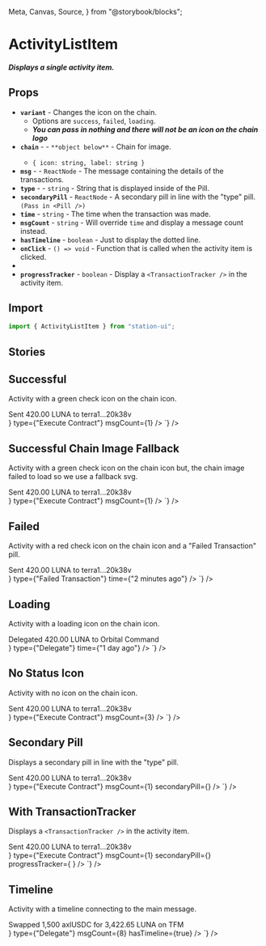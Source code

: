   Meta,
  Canvas,
  Source,
} from "@storybook/blocks";

<Meta title="Components/List Items/Activity" />

# ActivityListItem

##### Displays a single activity item.

## Props
- **`variant`** - Changes the icon on the chain.
  - Options are `success`, `failed`, `loading`.
  - ***You can pass in nothing and there will not be an icon on the chain logo***
- **`chain`** - <RequiredText /> - `**object below**` - Chain for image.
  - `{ icon: string, label: string }`
- **`msg`** - <RequiredText /> - `ReactNode` - The message containing the details of the transactions.
- **`type`** - <RequiredText /> - `string` - String that is displayed inside of the Pill.
- **`secondaryPill`** - `ReactNode` - A secondary pill in line with the "type" pill. `(Pass in <Pill />)`
- **`time`** - `string` - The time when the transaction was made.
- **`msgCount`** - `string` - Will override `time` and display a message count instead.
- **`hasTimeline`** - `boolean` - Just to display the dotted line.
- **`onClick`** - `() => void` - Function that is called when the activity item is clicked.
-
- **`progressTracker`** - `boolean` - Display a `<TransactionTracker />` in the activity item.


## Import
```jsx
import { ActivityListItem } from "station-ui";
```

## Stories

## Successful
Activity with a green check icon on the chain icon.
<div className="story_with_source_below">
  <Canvas of={ActivityListItemStories.Successful} />
  <Source code={`
    <ActivityListItem
  variant={"success"}
  chain={{ icon: "https://station-assets.terra.dev/img/chains/Terra.svg", label: "Terra" }}
  msg={
    <div>
      Sent <span>420.00 LUNA</span> to <span>terra1...20k38v</span>
    </div>
  }
  type={"Execute Contract"}
  msgCount={1}
/>
  `} />
</div>

## Successful Chain Image Fallback
Activity with a green check icon on the chain icon but, the chain image failed to load so we use a fallback svg.
<div className="story_with_source_below">
  <Canvas of={ActivityListItemStories.SuccessfulNoImage} />
  <Source code={`
    <ActivityListItem
  variant={"success"}
  chain={{ icon: "https://station-assets.terra.dev/img/chains/T.svg", label: "Terra" }}
  msg={
    <div>
      Sent <span>420.00 LUNA</span> to <span>terra1...20k38v</span>
    </div>
  }
  type={"Execute Contract"}
  msgCount={1}
/>
  `} />
</div>

## Failed
Activity with a red check icon on the chain icon and a "Failed Transaction" pill.
<div className="story_with_source_below">
  <Canvas of={ActivityListItemStories.Failed} />
  <Source code={`
    <ActivityListItem
  variant={"failed"}
  chain={{ icon: "https://station-assets.terra.dev/img/chains/Terra.svg", label: "Terra" }}
  msg={
    <div>
      Sent <span>420.00 LUNA</span> to <span>terra1...20k38v</span>
    </div>
  }
  type={"Failed Transaction"}
  time={"2 minutes ago"}
/>
  `} />
</div>

## Loading
Activity with a loading icon on the chain icon.
<div className="story_with_source_below">
  <Canvas of={ActivityListItemStories.Loading} />
  <Source code={`
    <ActivityListItem
  variant={"loading"}
  chain={{ icon: "https://station-assets.terra.dev/img/chains/Terra.svg", label: "Terra" }}
  msg={
    <div>
      Delegated <span>420.00 LUNA</span> to <span>Orbital Command</span>
    </div>
  }
  type={"Delegate"}
  time={"1 day ago"}
/>
  `} />
</div>

## No Status Icon
Activity with no icon on the chain icon.
<div className="story_with_source_below">
  <Canvas of={ActivityListItemStories.NoStatusIcon} />
  <Source code={`
    <ActivityListItem
  chain={{ icon: "https://station-assets.terra.dev/img/chains/Terra.svg", label: "Terra" }}
  msg={
    <div>
      Sent <span>420.00 LUNA</span> to <span>terra1...20k38v</span>
    </div>
  }
  type={"Execute Contract"}
  msgCount={3}
/>
  `} />
</div>

## Secondary Pill
Displays a secondary pill in line with the "type" pill.
<div className="story_with_source_below">
  <Canvas of={ActivityListItemStories.SecondaryPill} />
  <Source code={`
    <ActivityListItem
  variant={"loading"}
  chain={{ icon: "https://station-assets.terra.dev/img/chains/Terra.svg", label: "Terra" }}
  msg={
    <div>
      Sent <span>420.00 LUNA</span> to <span>terra1...20k38v</span>
    </div>
  }
  type={"Execute Contract"}
  msgCount={1}
  secondaryPill={<Pill variant={"warning"} text={"Pending"} />}
/>
  `} />
</div>

## With TransactionTracker
Displays a `<TransactionTracker />` in the activity item.
<div className="story_with_source_below">
  <Canvas of={ActivityListItemStories.WithTransactionTracker} />
  <Source code={`
    <ActivityListItem
  variant={"loading"}
  chain={{ icon: "https://station-assets.terra.dev/img/chains/Terra.svg", label: "Terra" }}
  msg={
    <div>
      Sent <span>420.00 LUNA</span> to <span>terra1...20k38v</span>
    </div>
  }
  type={"Execute Contract"}
  msgCount={1}
  secondaryPill={<Pill variant={"warning"} text={"Pending"} />}
  progressTracker={
    <TransactionTracker
      steps={["completed", "incomplete", "incomplete"]}
      stepLabels={["Terra", "Osmosis", "Something"]}
    />
  }
/>
  `} />
</div>

## Timeline
Activity with a timeline connecting to the main message.
<div className="story_with_source_below">
  <Canvas of={ActivityListItemStories.Timeline} />
  <Source code={`
    <ActivityListItem
  variant={"success"}
  chain={{ icon: "https://station-assets.terra.dev/img/chains/Terra.svg", label: "Terra" }}
  msg={
    <div>
      Swapped <span>1,500 axlUSDC</span> for <span style={{color: "var(--token-success-500)"}}>3,422.65 LUNA</span> on <span>TFM</span>
    </div>
  }
  type={"Delegate"}
  msgCount={8}
  hasTimeline={true}
/>
  `} />
</div>

<br />
<br />
<br />
<br />
<br />
<br />
<br />
<br />
<br />
<br />
<br />
<br />
<br />
<br />
<br />
<br />
<br />
<br />
<br />
<br />
<br />
